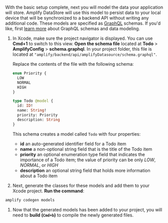 With the basic setup complete, next you will model the data your application will store. Amplify DataStore will use this model to persist data to your local device that will be synchronized to a backend API without writing any additional code. These models are specified as [GraphQL](http://graphql.org/) schemas. If you'd like, first [learn more](/cli/graphql/overview) about GraphQL schemas and data modeling.

1. In Xcode, make sure the project navigator is displayed. You can use **Cmd+1** to switch to this view. **Open the schema file** located at **Todo** > **AmplifyConfig** > **schema.graphql**. In your project folder, this file is located at `"amplify/backend/api/amplifyDatasource/schema.graphql"`.

    Replace the contents of the file with the following schema:

    ```graphql
    enum Priority {
      LOW
      NORMAL
      HIGH
    }

    type Todo @model {
      id: ID!
      name: String!
      priority: Priority
      description: String
    }
    ```

    This schema creates a model called `Todo` with four properties:

    - **id** an auto-generated identifier field for a Todo item
    - **name** a non-optional string field that is the title of the Todo item
    - **priority** an optional enumeration type field that indicates the importance of a Todo item; the value of priority can be only *LOW*, *NORMAL*, or *HIGH*
    - **description** an optional string field that holds more information about a Todo item

1. Next, generate the classes for these models and add them to your Xcode project. **Run the command**:
  ```bash
  amplify codegen models
  ```

1. Now that the generated models has been added to your project, you will need to **build (`Cmd+b`)** to compile the newly generated files.
